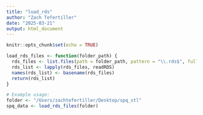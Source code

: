 ```yaml
---
title: "load_rds"
author: "Zach Tefertiller"
date: "2025-03-21"
output: html_document
---
```


```r
knitr::opts_chunk$set(echo = TRUE)
```

```r
load_rds_files <- function(folder_path) {
  rds_files <- list.files(path = folder_path, pattern = "\\.rds$", full.names = TRUE)
  rds_list <- lapply(rds_files, readRDS)
  names(rds_list) <- basename(rds_files)
  return(rds_list)
}

# Example usage:
folder <- "/Users/zachtefertiller/Desktop/spq_stl"
spq_data <- load_rds_files(folder)
```

